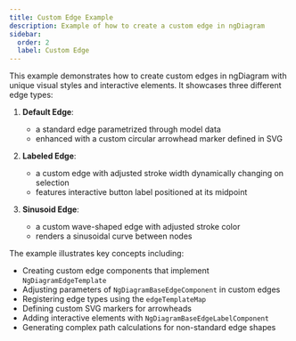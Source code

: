 ```yaml
---
title: Custom Edge Example
description: Example of how to create a custom edge in ngDiagram
sidebar:
  order: 2
  label: Custom Edge
---
```


This example demonstrates how to create custom edges in ngDiagram with unique visual styles and interactive elements. It showcases three different edge types:

1. **Default Edge**:
   - a standard edge parametrized through model data
   - enhanced with a custom circular arrowhead marker defined in SVG

2. **Labeled Edge**:
   - a custom edge with adjusted stroke width dynamically changing on selection
   - features interactive button label positioned at its midpoint

3. **Sinusoid Edge**:
   - a custom wave-shaped edge with adjusted stroke color
   - renders a sinusoidal curve between nodes

The example illustrates key concepts including:

- Creating custom edge components that implement `NgDiagramEdgeTemplate`
- Adjusting parameters of `NgDiagramBaseEdgeComponent` in custom edges
- Registering edge types using the `edgeTemplateMap`
- Defining custom SVG markers for arrowheads
- Adding interactive elements with `NgDiagramBaseEdgeLabelComponent`
- Generating complex path calculations for non-standard edge shapes


<CustomEdge />

<ExampleViewer dirName="custom-edge" />
